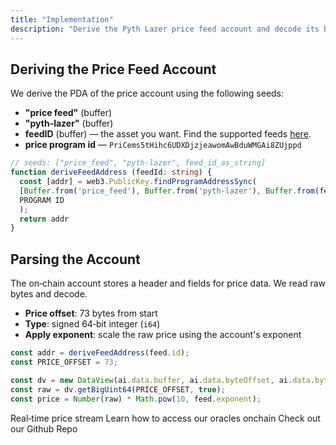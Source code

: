 ```yaml
---
title: "Implementation"
description: "Derive the Pyth Lazer price feed account and decode its bytes"
---
```


## Deriving the Price Feed Account

We derive the PDA of the price account using the following seeds:

- **"price feed"** (buffer)
- **"pyth-lazer"** (buffer)
- **feedID** (buffer) — the asset you want. Find the supported feeds [here](https://github.com/magicblock-labs/real-time-pricing-oracle/blob/main/pyth_lazer_list.json).
- **price program id** — `PriCems5tHihc6UDXDjzjeawomAwBduWMGAi8ZUjppd`

```ts
// seeds: ["price_feed", "pyth-lazer", feed_id_as_string]
function deriveFeedAddress (feedId: string) {
  const [addr] = web3.PublicKey.findProgramAddressSync(
  [Buffer.from('price_feed'), Buffer.from('pyth-lazer'), Buffer.from(feedId)],
  PROGRAM ID
  );
  return addr
}
```

## Parsing the Account

The on‑chain account stores a header and fields for price data. We read raw bytes and decode.

- **Price offset**: 73 bytes from start
- **Type**: signed 64‑bit integer (`i64`)
- **Apply exponent**: scale the raw price using the account's exponent

```ts
const addr = deriveFeedAddress(feed.id);
const PRICE_OFFSET = 73;

const dv = new DataView(ai.data.buffer, ai.data.byteOffset, ai.data.byteLength);
const raw = dv.getBigUint64(PRICE_OFFSET, true);
const price = Number(raw) * Math.pow(10, feed.exponent);
```

<CardGroup cols={3}>
  <Card title="Live Demo" icon="waveform" href="https://pyth-template.magicblock.app/" iconType="duotone">
    Real‑time price stream
  </Card>
  <Card title="Implementation" icon="book" href="/pages/tools/oracle/implementation" iconType="duotone">
    Learn how to access our oracles onchain
  </Card>
  <Card title="Code Example" icon="code" href="https://github.com/magicblock-labs/real-time-pricing-oracle
" iconType="duotone">
    Check out our Github Repo
  </Card>
</CardGroup>


